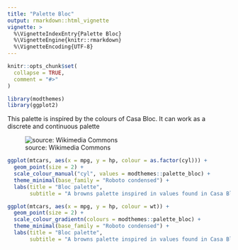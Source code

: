 ```yaml
---
title: "Palette Bloc"
output: rmarkdown::html_vignette
vignette: >
  %\VignetteIndexEntry{Palette Bloc}
  %\VignetteEngine{knitr::rmarkdown}
  %\VignetteEncoding{UTF-8}
---
```


```r
knitr::opts_chunk$set(
  collapse = TRUE,
  comment = "#>"
)
```

```r
library(modthemes)
library(ggplot2)
```


This palette is inspired by the colours of Casa Bloc. It can work as a discrete and continuous palette

![source: Wikimedia Commons](https://upload.wikimedia.org/wikipedia/commons/f/f0/05_Casa_Bloc.jpg)



```r
ggplot(mtcars, aes(x = mpg, y = hp, colour = as.factor(cyl))) + 
  geom_point(size = 2) + 
  scale_colour_manual("cyl", values = modthemes::palette_bloc) + 
  theme_minimal(base_family = "Roboto condensed") + 
  labs(title = "Bloc palette",
       subtitle = "A browns palette inspired in values found in Casa Bloc")
```


```r
ggplot(mtcars, aes(x = mpg, y = hp, colour = wt)) + 
  geom_point(size = 2) + 
  scale_colour_gradientn(colours = modthemes::palette_bloc) + 
  theme_minimal(base_family = "Roboto condensed") + 
  labs(title = "Bloc palette",
       subtitle = "A browns palette inspired in values found in Casa Bloc")
```




